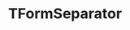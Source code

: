 ---
title: 'TFormSeparator'
description: 'O `TFormSeparator` é um componente utilizado para inserir um separador visual em formulários, geralmente utilizado para dividir seções de um formulário (derivado da classe `TElement`).'
---